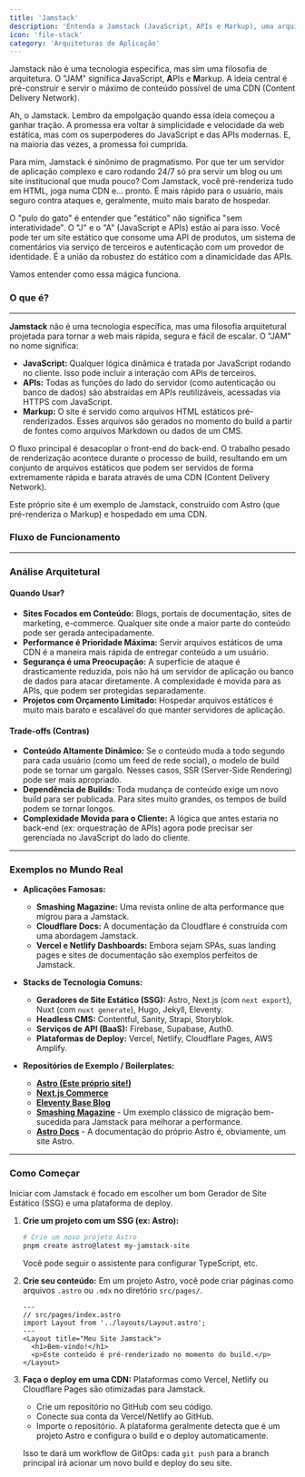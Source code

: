 ```yaml
---
title: 'Jamstack'
description: 'Entenda a Jamstack (JavaScript, APIs e Markup), uma arquitetura para construir sites rápidos e seguros, pré-renderizando o máximo de conteúdo possível e servindo-o via CDN.'
icon: 'file-stack'
category: 'Arquiteturas de Aplicação'
---
```


Jamstack não é uma tecnologia específica, mas sim uma filosofia de arquitetura. O "JAM" significa **J**avaScript, **A**PIs e **M**arkup. A ideia central é pré-construir e servir o máximo de conteúdo possível de uma CDN (Content Delivery Network).

Ah, o Jamstack. Lembro da empolgação quando essa ideia começou a ganhar tração. A promessa era voltar à simplicidade e velocidade da web estática, mas com os superpoderes do JavaScript e das APIs modernas. E, na maioria das vezes, a promessa foi cumprida.

Para mim, Jamstack é sinônimo de pragmatismo. Por que ter um servidor de aplicação complexo e caro rodando 24/7 só pra servir um blog ou um site institucional que muda pouco? Com Jamstack, você pré-renderiza tudo em HTML, joga numa CDN e... pronto. É mais rápido para o usuário, mais seguro contra ataques e, geralmente, muito mais barato de hospedar.

O "pulo do gato" é entender que "estático" não significa "sem interatividade". O "J" e o "A" (JavaScript e APIs) estão aí para isso. Você pode ter um site estático que consome uma API de produtos, um sistema de comentários via serviço de terceiros e autenticação com um provedor de identidade. É a união da robustez do estático com a dinamicidade das APIs.

Vamos entender como essa mágica funciona.

### O que é?

---

**Jamstack** não é uma tecnologia específica, mas uma filosofia arquitetural projetada para tornar a web mais rápida, segura e fácil de escalar. O "JAM" no nome significa:

*   **JavaScript:** Qualquer lógica dinâmica é tratada por JavaScript rodando no cliente. Isso pode incluir a interação com APIs de terceiros.
*   **APIs:** Todas as funções do lado do servidor (como autenticação ou banco de dados) são abstraídas em APIs reutilizáveis, acessadas via HTTPS com JavaScript.
*   **Markup:** O site é servido como arquivos HTML estáticos pré-renderizados. Esses arquivos são gerados no momento do build a partir de fontes como arquivos Markdown ou dados de um CMS.

O fluxo principal é desacoplar o front-end do back-end. O trabalho pesado de renderização acontece durante o processo de build, resultando em um conjunto de arquivos estáticos que podem ser servidos de forma extremamente rápida e barata através de uma CDN (Content Delivery Network).

Este próprio site é um exemplo de Jamstack, construído com Astro (que pré-renderiza o Markup) e hospedado em uma CDN.

### Fluxo de Funcionamento

<JamstackDiagram />

---

### Análise Arquitetural

#### Quando Usar?
*   **Sites Focados em Conteúdo:** Blogs, portais de documentação, sites de marketing, e-commerce. Qualquer site onde a maior parte do conteúdo pode ser gerada antecipadamente.
*   **Performance é Prioridade Máxima:** Servir arquivos estáticos de uma CDN é a maneira mais rápida de entregar conteúdo a um usuário.
*   **Segurança é uma Preocupação:** A superfície de ataque é drasticamente reduzida, pois não há um servidor de aplicação ou banco de dados para atacar diretamente. A complexidade é movida para as APIs, que podem ser protegidas separadamente.
*   **Projetos com Orçamento Limitado:** Hospedar arquivos estáticos é muito mais barato e escalável do que manter servidores de aplicação.

#### Trade-offs (Contras)
*   **Conteúdo Altamente Dinâmico:** Se o conteúdo muda a todo segundo para cada usuário (como um feed de rede social), o modelo de build pode se tornar um gargalo. Nesses casos, SSR (Server-Side Rendering) pode ser mais apropriado.
*   **Dependência de Builds:** Toda mudança de conteúdo exige um novo build para ser publicada. Para sites muito grandes, os tempos de build podem se tornar longos.
*   **Complexidade Movida para o Cliente:** A lógica que antes estaria no back-end (ex: orquestração de APIs) agora pode precisar ser gerenciada no JavaScript do lado do cliente.

---

### Exemplos no Mundo Real

*   **Aplicações Famosas:**
    *   **Smashing Magazine:** Uma revista online de alta performance que migrou para a Jamstack.
    *   **Cloudflare Docs:** A documentação da Cloudflare é construída com uma abordagem Jamstack.
    *   **Vercel e Netlify Dashboards:** Embora sejam SPAs, suas landing pages e sites de documentação são exemplos perfeitos de Jamstack.

*   **Stacks de Tecnologia Comuns:**
    *   **Geradores de Site Estático (SSG):** Astro, Next.js (com `next export`), Nuxt (com `nuxt generate`), Hugo, Jekyll, Eleventy.
    *   **Headless CMS:** Contentful, Sanity, Strapi, Storyblok.
    *   **Serviços de API (BaaS):** Firebase, Supabase, Auth0.
    *   **Plataformas de Deploy:** Vercel, Netlify, Cloudflare Pages, AWS Amplify.

*   **Repositórios de Exemplo / Boilerplates:**
    *   **[Astro (Este próprio site!)](https://github.com/tiagovilasboas/front-end-architecture)**
    *   **[Next.js Commerce](https://github.com/vercel/commerce)**
    *   **[Eleventy Base Blog](https://github.com/11ty/eleventy-base-blog)**
    *   **[Smashing Magazine](https://www.smashingmagazine.com/)** - Um exemplo clássico de migração bem-sucedida para Jamstack para melhorar a performance.
    *   **[Astro Docs](https://docs.astro.build/)** - A documentação do próprio Astro é, obviamente, um site Astro.

---

### Como Começar

Iniciar com Jamstack é focado em escolher um bom Gerador de Site Estático (SSG) e uma plataforma de deploy.

1.  **Crie um projeto com um SSG (ex: Astro):**
    ```bash
    # Crie um novo projeto Astro
    pnpm create astro@latest my-jamstack-site
    ```
    Você pode seguir o assistente para configurar TypeScript, etc.

2.  **Crie seu conteúdo:**
    Em um projeto Astro, você pode criar páginas como arquivos `.astro` ou `.mdx` no diretório `src/pages/`.

    ```astro
    ---
    // src/pages/index.astro
    import Layout from '../layouts/Layout.astro';
    ---
    <Layout title="Meu Site Jamstack">
      <h1>Bem-vindo!</h1>
      <p>Este conteúdo é pré-renderizado no momento do build.</p>
    </Layout>
    ```

3.  **Faça o deploy em uma CDN:**
    Plataformas como Vercel, Netlify ou Cloudflare Pages são otimizadas para Jamstack.

    *   Crie um repositório no GitHub com seu código.
    *   Conecte sua conta da Vercel/Netlify ao GitHub.
    *   Importe o repositório. A plataforma geralmente detecta que é um projeto Astro e configura o build e o deploy automaticamente.

    Isso te dará um workflow de GitOps: cada `git push` para a branch principal irá acionar um novo build e deploy do seu site. 
